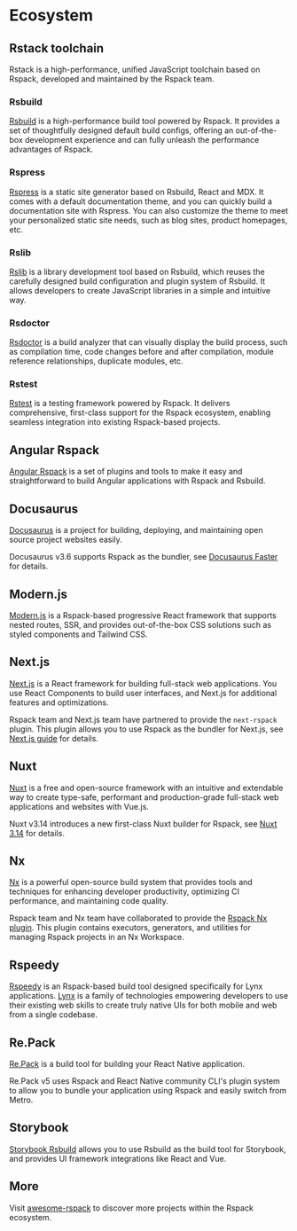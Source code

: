 # Ecosystem

## Rstack toolchain

Rstack is a high-performance, unified JavaScript toolchain based on Rspack, developed and maintained by the Rspack team.

### Rsbuild

[Rsbuild](https://github.com/web-infra-dev/rsbuild) is a high-performance build tool powered by Rspack. It provides a set of thoughtfully designed default build configs, offering an out-of-the-box development experience and can fully unleash the performance advantages of Rspack.

### Rspress

[Rspress](https://github.com/web-infra-dev/rspress) is a static site generator based on Rsbuild, React and MDX. It comes with a default documentation theme, and you can quickly build a documentation site with Rspress. You can also customize the theme to meet your personalized static site needs, such as blog sites, product homepages, etc.

### Rslib

[Rslib](https://github.com/web-infra-dev/rslib) is a library development tool based on Rsbuild, which reuses the carefully designed build configuration and plugin system of Rsbuild. It allows developers to create JavaScript libraries in a simple and intuitive way.

### Rsdoctor

[Rsdoctor](https://github.com/web-infra-dev/rsdoctor) is a build analyzer that can visually display the build process, such as compilation time, code changes before and after compilation, module reference relationships, duplicate modules, etc.

### Rstest

[Rstest](https://github.com/web-infra-dev/rstest) is a testing framework powered by Rspack. It delivers comprehensive, first-class support for the Rspack ecosystem, enabling seamless integration into existing Rspack-based projects.

## Angular Rspack

[Angular Rspack](https://github.com/nrwl/angular-rspack) is a set of plugins and tools to make it easy and straightforward to build Angular applications with Rspack and Rsbuild.

## Docusaurus

[Docusaurus](https://docusaurus.io/) is a project for building, deploying, and maintaining open source project websites easily.

Docusaurus v3.6 supports Rspack as the bundler, see [Docusaurus Faster](https://docusaurus.io/blog/releases/3.6#docusaurus-faster) for details.

## Modern.js

[Modern.js](https://modernjs.dev/en/) is a Rspack-based progressive React framework that supports nested routes, SSR, and provides out-of-the-box CSS solutions such as styled components and Tailwind CSS.

## Next.js

[Next.js](https://nextjs.org/) is a React framework for building full-stack web applications. You use React Components to build user interfaces, and Next.js for additional features and optimizations.

Rspack team and Next.js team have partnered to provide the `next-rspack` plugin. This plugin allows you to use Rspack as the bundler for Next.js, see [Next.js guide](/guide/tech/next) for details.

## Nuxt

[Nuxt](https://nuxt.com/) is a free and open-source framework with an intuitive and extendable way to create type-safe, performant and production-grade full-stack web applications and websites with Vue.js.

Nuxt v3.14 introduces a new first-class Nuxt builder for Rspack, see [Nuxt 3.14](https://nuxt.com/blog/v3-14) for details.

## Nx

[Nx](https://nx.dev/) is a powerful open-source build system that provides tools and techniques for enhancing developer productivity, optimizing CI performance, and maintaining code quality.

Rspack team and Nx team have collaborated to provide the [Rspack Nx plugin](https://nx.dev/nx-api/rspack). This plugin contains executors, generators, and utilities for managing Rspack projects in an Nx Workspace.

## Rspeedy

[Rspeedy](https://lynxjs.org/rspeedy/) is an Rspack-based build tool designed specifically for Lynx applications. [Lynx](https://lynxjs.org/) is a family of technologies empowering developers to use their existing web skills to create truly native UIs for both mobile and web from a single codebase.

## Re.Pack

[Re.Pack](https://github.com/callstack/repack) is a build tool for building your React Native application.

Re.Pack v5 uses Rspack and React Native community CLI's plugin system to allow you to bundle your application using Rspack and easily switch from Metro.

## Storybook

[Storybook Rsbuild](https://storybook.rsbuild.dev/) allows you to use Rsbuild as the build tool for Storybook, and provides UI framework integrations like React and Vue.

## More

Visit [awesome-rspack](https://github.com/web-infra-dev/awesome-rspack) to discover more projects within the Rspack ecosystem.

